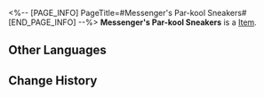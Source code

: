 <%-- [PAGE_INFO]
PageTitle=#Messenger's Par-kool Sneakers#
[END_PAGE_INFO] --%>
{{Item Infobox
|id          = 51144
|image       = Item Messenger's Par-kool Sneakers.png
|type        = 
|invCategory = Relics
|rarity      = 4
|effect      = 
|description = A pair of sneakers that support parkour activities. It is comfortable, and that is all it needs.
|source1     = [[Cavern of Corrosion: Alchemy Commission]]
}}
'''Messenger's Par-kool Sneakers''' is a [[Item]].

==Other Languages==
{{Other Languages
|en   = Messenger's Par-kool Sneakers
|zhs  = 信使的酷跑板鞋
|zht  = 信使的酷跑板鞋
|ja   = メッセンジャーのパルクールシューズ
|ko   = 메신저의 프리러닝화
|es   = Zapatillas para parkour del mensajero
|fr   = Baskets de par-cool de messager
|ru   = Пар-кульные кроссовки вестника
|th   = Messenger's Par-kool Sneakers
|vi   = Giày Thể Thao Cực Ngầu Của Tín Sứ
|de   = Coole Turnschuhe des Boten
|id   = Messenger's Par-kool Sneakers
|pt   = Tênis de Par-kool do Mensageiro
}}

==Change History==
{{Change History|2.0}}